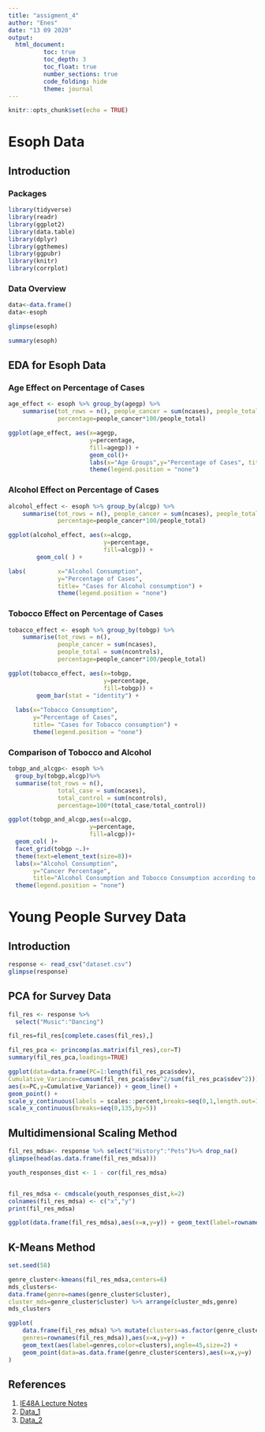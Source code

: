---
title: "assigment_4"
author: "Enes"
date: "13 09 2020"
output:  
  html_document:
          toc: true
          toc_depth: 3
          toc_float: true
          number_sections: true
          code_folding: hide
          theme: journal 
---

```{r setup, include=FALSE}
knitr::opts_chunk$set(echo = TRUE)
```

# Esoph Data

## Introduction

### Packages

```{r,warning=FALSE,message=FALSE}
library(tidyverse)
library(readr)
library(ggplot2)
library(data.table)
library(dplyr)
library(ggthemes)
library(ggpubr)
library(knitr)
library(corrplot)
```


### Data Overview



```{r}
data<-data.frame()
data<-esoph

glimpse(esoph)
```

```{r}
summary(esoph)

```
## EDA for Esoph Data 

### Age Effect on Percentage of Cases

```{r,warning=FALSE,message=FALSE}
age_effect <- esoph %>% group_by(agegp) %>%
    summarise(tot_rows = n(), people_cancer = sum(ncases), people_total = sum(ncontrols),
              percentage=people_cancer*100/people_total)

ggplot(age_effect, aes(x=agegp, 
                       y=percentage, 
                       fill=agegp)) + 
                       geom_col()+
                       labs(x="Age Groups",y="Percentage of Cases", title= "Cancer Cases for each Age Groups") + 
                       theme(legend.position = "none")
```

### Alcohol Effect on Percentage of Cases

```{r,warning=FALSE,message=FALSE}
alcohol_effect <- esoph %>% group_by(alcgp) %>%
    summarise(tot_rows = n(), people_cancer = sum(ncases), people_total = sum(ncontrols),
              percentage=people_cancer*100/people_total)

ggplot(alcohol_effect, aes(x=alcgp,
                           y=percentage, 
                           fill=alcgp)) + 
        geom_col( ) +

labs(         x="Alcohol Consumption",
              y="Percentage of Cases", 
              title= "Cases for Alcohol consumption") + 
              theme(legend.position = "none")
```


### Tobocco Effect on Percentage of Cases

```{r,warning=FALSE,message=FALSE}
tobacco_effect <- esoph %>% group_by(tobgp) %>%
    summarise(tot_rows = n(), 
              people_cancer = sum(ncases), 
              people_total = sum(ncontrols),
              percentage=people_cancer*100/people_total)

ggplot(tobacco_effect, aes(x=tobgp, 
                           y=percentage, 
                           fill=tobgp)) + 
        geom_bar(stat = "identity") + 
  
  labs(x="Tobacco Consumption",
       y="Percentage of Cases", 
       title= "Cases for Tobacco consumption") + 
       theme(legend.position = "none")
```


### Comparison of Tobocco and Alcohol

```{r,warning=FALSE,message=FALSE}
tobgp_and_alcgp<- esoph %>% 
  group_by(tobgp,alcgp)%>% 
  summarise(tot_rows = n(),
              total_case = sum(ncases), 
              total_control = sum(ncontrols), 
              percentage=100*(total_case/total_control))

ggplot(tobgp_and_alcgp,aes(x=alcgp,
                       y=percentage,
                       fill=alcgp))+
  geom_col( )+
  facet_grid(tobgp ~.)+
  theme(text=element_text(size=8))+
  labs(x="Alcohol Consumption",
       y="Cancer Percentage",
       title="Alcohol Consumption and Tobocco Consumption according to Cancer Percentage") +
  theme(legend.position = "none")
```


# Young People Survey Data

## Introduction

```{r,warning=FALSE,message=FALSE}
response <- read_csv("dataset.csv")
glimpse(response)

```
## PCA for Survey Data

```{r}
fil_res <- response %>%
  select("Music":"Dancing")

fil_res=fil_res[complete.cases(fil_res),]

fil_res_pca <- princomp(as.matrix(fil_res),cor=T)
summary(fil_res_pca,loadings=TRUE)


```



```{r}
ggplot(data=data.frame(PC=1:length(fil_res_pca$sdev),
Cumulative_Variance=cumsum(fil_res_pca$sdev^2/sum(fil_res_pca$sdev^2))),
aes(x=PC,y=Cumulative_Variance)) + geom_line() +
geom_point() +
scale_y_continuous(labels = scales::percent,breaks=seq(0,1,length.out=11)) +
scale_x_continuous(breaks=seq(0,135,by=5))
```



## Multidimensional Scaling Method



```{r}
fil_res_mdsa<- response %>% select("History":"Pets")%>% drop_na()
glimpse(head(as.data.frame(fil_res_mdsa)))


```
```{r}
youth_responses_dist <- 1 - cor(fil_res_mdsa)


fil_res_mdsa <- cmdscale(youth_responses_dist,k=2)
colnames(fil_res_mdsa) <- c("x","y")
print(fil_res_mdsa)
```
```{r}
ggplot(data.frame(fil_res_mdsa),aes(x=x,y=y)) + geom_text(label=rownames(fil_res_mdsa),angle=30,size=3)+labs(title="MDS", x= "x coordinate",y="y coordinate")
```



## K-Means Method


```{r}
set.seed(58)

genre_cluster<-kmeans(fil_res_mdsa,centers=6)
mds_clusters<-
data.frame(genre=names(genre_cluster$cluster),
cluster_mds=genre_cluster$cluster) %>% arrange(cluster_mds,genre)
mds_clusters
```

```{r}
ggplot(
    data.frame(fil_res_mdsa) %>% mutate(clusters=as.factor(genre_cluster$cluster),
    genres=rownames(fil_res_mdsa)),aes(x=x,y=y)) +
    geom_text(aes(label=genres,color=clusters),angle=45,size=2) +
    geom_point(data=as.data.frame(genre_cluster$centers),aes(x=x,y=y)
)
```




## References 
1. [IE48A Lecture Notes](https://mef-bda503.github.io/archive/fall17/files/intro_to_ml.html)
2. [Data_1](https://www.kaggle.com/miroslavsabo/young-people-survey)
3. [Data_2](https://www.rdocumentation.org/packages/datasets/versions/3.6.2/topics/esoph)








































